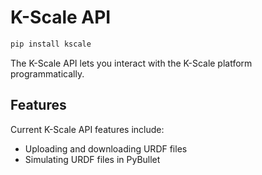 
# K-Scale API

```bash
pip install kscale
```

The K-Scale API lets you interact with the K-Scale platform programmatically.

## Features

Current K-Scale API features include:

- Uploading and downloading URDF files
- Simulating URDF files in PyBullet
